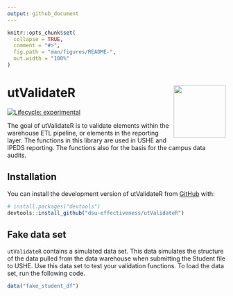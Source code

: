 ```yaml
---
output: github_document
---
```


<!-- README.md is generated from README.Rmd. Please edit that file -->

```r
knitr::opts_chunk$set(
  collapse = TRUE,
  comment = "#>",
  fig.path = "man/figures/README-",
  out.width = "100%"
)
```

# utValidateR <img src="man/figures/README-ut_ie_logo.png" align="right" width="120" />

<!-- badges: start -->
[![Lifecycle: experimental](https://img.shields.io/badge/lifecycle-experimental-orange.svg)](https://lifecycle.r-lib.org/articles/stages.html#experimental)
<!-- badges: end -->

The goal of utValidateR is to validate elements within the warehouse ETL pipeline, or elements in the reporting layer. The functions in this library are used in USHE and IPEDS reporting. The functions also for the basis for the campus data audits. 

## Installation

You can install the development version of utValidateR from [GitHub](https://github.com/) with:

``` r
# install.packages("devtools")
devtools::install_github("dsu-effectiveness/utValidateR")
```

## Fake data set

`utValidateR` contains a simulated data set. This data simulates the structure of the data pulled from the data warehouse when submitting the Student file to USHE. Use this data set to test your validation functions. To load the data set, run the following code. 


```r
data("fake_student_df")
```
